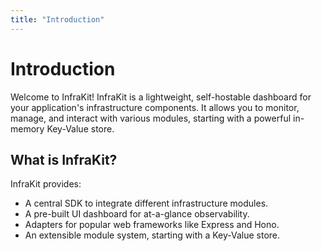 ```yaml
---
title: "Introduction"
---
```



# Introduction

Welcome to InfraKit! InfraKit is a lightweight, self-hostable dashboard for your application's infrastructure components. It allows you to monitor, manage, and interact with various modules, starting with a powerful in-memory Key-Value store.

## What is InfraKit?

InfraKit provides:
- A central SDK to integrate different infrastructure modules.
- A pre-built UI dashboard for at-a-glance observability.
- Adapters for popular web frameworks like Express and Hono.
- An extensible module system, starting with a Key-Value store.

